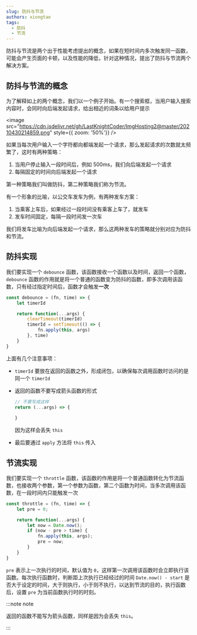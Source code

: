 ```yaml
---
slug: 防抖与节流
authors: xiongtao
tags:
  - 防抖
  - 节流
---
```


防抖与节流是两个出于性能考虑提出的概念，如果在短时间内多次触发同一函数，可能会产生页面的卡顿，以及性能的降低，针对这种情况，提出了防抖与节流两个解决方案。

## 防抖与节流的概念

为了解释如上的两个概念，我们以一个例子开始。有一个搜索框，当用户输入搜索内容时，会同时向后端发起请求，给出相近的词条以给用户提示

<image src="https://cdn.jsdelivr.net/gh/LastKnightCoder/ImgHosting2@master/20210430214859.png" style={{ zoom: '50%'}} />

如果当每次用户输入一个字符都向都端发起一个请求，那么发起请求的次数就太频繁了，这时有两种策略：

1. 当用户停止输入一段时间后，例如 500ms，我们向后端发起一个请求
2. 每隔固定的时间向后端发起一个请求

第一种策略我们叫做防抖，第二种策略我们称为节流。

有一个形象的比喻，以公交车发车为例，有两种发车方案：

1. 当乘客上车后，如果经过一段时间没有乘客上车了，就发车
2. 发车时间固定，每隔一段时间发一次车

我们将发车比喻为向后端发起一个请求，那么这两种发车的策略就分别对应为防抖和节流。

<!--truncate-->

## 防抖实现

我们要实现一个 `debounce` 函数，该函数接收一个函数以及时间，返回一个函数，`debounce` 函数的作用就是将一个普通的函数变为防抖的函数，即多次调用该函数，只有经过指定时间后，函数才会触发**一次**

```javascript
const debounce = (fn, time) => {
    let timerId

    return function(...args) {
        clearTimeout(timerId)
        timerId = setTimeout(() => {
            fn.apply(this, args)
        }, time)
    }
}
```

上面有几个注意事项：

- `timerId` 要放在返回的函数之外，形成闭包，以确保每次调用函数时访问的是同一个 `timerId`

- 返回的函数不要写成箭头函数的形式

  ```javascript
  // 不要写成这样
  return (...args) => {
      
  }
  ```

  因为这样会丢失 `this`

- 最后要通过 `apply` 方法将 `this` 传入

## 节流实现

我们要实现一个 `throttle` 函数，该函数的作用是将一个普通函数转化为节流函数，也接收两个参数，第一个参数为函数，第二个函数为时间，当多次调用该函数，在一段时间内只能触发一次

```javascript
const throttle = (fn, time) => {
    let pre = 0;

    return function(...args) {
        let now = Date.now();
        if (now - pre > time) {
            fn.apply(this, args);
            pre = now;
        }
    }
}
```

`pre` 表示上一次执行的时间，默认值为 `0`，这样第一次调用该函数时会立即执行该函数。每次执行函数时，判断距上次执行已经经过的时间 `Date.now() - start` 是否大于设定的时间，大于则执行，小于则不执行，以达到节流的目的，执行函数后，设置 `pre` 为当前函数执行时的时刻。

:::note note

返回的函数不能写为箭头函数，同样是因为会丢失 `this`。

:::

